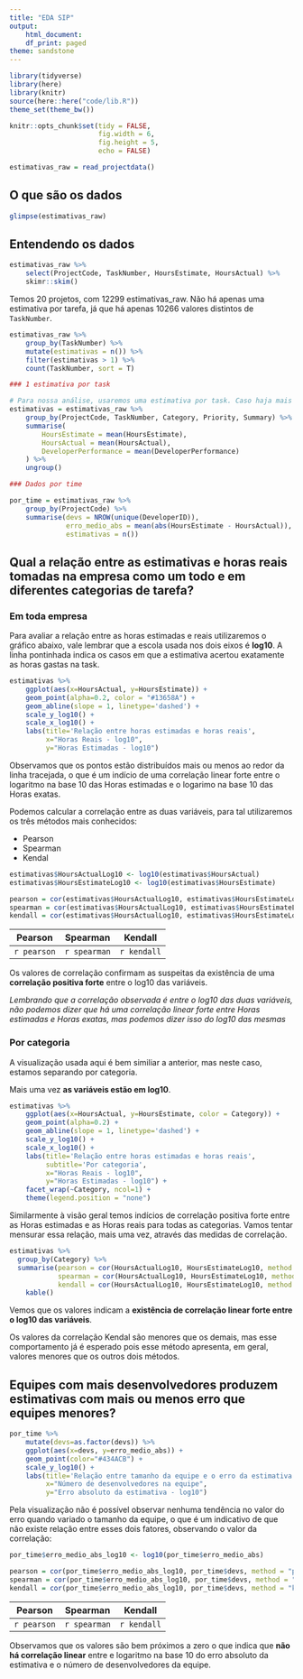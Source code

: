 ```yaml
---
title: "EDA SIP"
output:
    html_document:
    df_print: paged
theme: sandstone
---
```


```r
library(tidyverse)
library(here)
library(knitr)
source(here::here("code/lib.R"))
theme_set(theme_bw())

knitr::opts_chunk$set(tidy = FALSE,
                      fig.width = 6,
                      fig.height = 5,
                      echo = FALSE)

```

```r
estimativas_raw = read_projectdata()
```

## O que são os dados

```r
glimpse(estimativas_raw)
```

## Entendendo os dados

```r
estimativas_raw %>% 
    select(ProjectCode, TaskNumber, HoursEstimate, HoursActual) %>% 
    skimr::skim()
```

Temos 20 projetos, com 12299 estimativas_raw. Não há apenas uma estimativa por tarefa, já que há apenas 10266 valores distintos de `TaskNumber`.

```r
estimativas_raw %>% 
    group_by(TaskNumber) %>% 
    mutate(estimativas = n()) %>% 
    filter(estimativas > 1) %>% 
    count(TaskNumber, sort = T)
```



```r
### 1 estimativa por task

# Para nossa análise, usaremos uma estimativa por task. Caso haja mais de uma usaremos a média das estimativas_raw:
estimativas = estimativas_raw %>%
    group_by(ProjectCode, TaskNumber, Category, Priority, Summary) %>%
    summarise(
        HoursEstimate = mean(HoursEstimate),
        HoursActual = mean(HoursActual),
        DeveloperPerformance = mean(DeveloperPerformance)
    ) %>%
    ungroup()
```


```r
### Dados por time

por_time = estimativas_raw %>% 
    group_by(ProjectCode) %>% 
    summarise(devs = NROW(unique(DeveloperID)), 
              erro_medio_abs = mean(abs(HoursEstimate - HoursActual)), 
              estimativas = n())
```


## Qual a relação entre as estimativas e horas reais tomadas na empresa como um todo e em diferentes categorias de tarefa?

### Em toda empresa

Para avaliar a relação entre as horas estimadas e reais utilizaremos o gráfico abaixo, vale lembrar que a escola usada nos dois eixos é **log10**. A linha pontinhada indica os casos em que a estimativa acertou exatamente as horas gastas na task.

```r
estimativas %>%
    ggplot(aes(x=HoursActual, y=HoursEstimate)) +
    geom_point(alpha=0.2, color = "#13658A") +
    geom_abline(slope = 1, linetype='dashed') +
    scale_y_log10() +
    scale_x_log10() +
    labs(title='Relação entre horas estimadas e horas reais',
         x="Horas Reais - log10",
         y="Horas Estimadas - log10")
```

Observamos que os pontos estão distribuídos mais ou menos ao redor da linha tracejada, o que é um indício de uma correlação linear forte entre o logaritmo na base 10 das Horas estimadas e o logarimo na base 10 das Horas exatas.

Podemos calcular a correlação entre as duas variáveis, para tal utilizaremos os três métodos mais conhecidos:

- Pearson
- Spearman
- Kendal

```r
estimativas$HoursActualLog10 <- log10(estimativas$HoursActual)
estimativas$HoursEstimateLog10 <- log10(estimativas$HoursEstimate)

pearson = cor(estimativas$HoursActualLog10, estimativas$HoursEstimateLog10, method = "pearson")
spearman = cor(estimativas$HoursActualLog10, estimativas$HoursEstimateLog10, method = "spearman")
kendall = cor(estimativas$HoursActualLog10, estimativas$HoursEstimateLog10, method = "kendall")
```


| **Pearson**        | **Spearman**           | **Kendall**  |
|:-------------:|:-------------:|:-------------:|
|`r pearson`|`r spearman`|`r kendall`|

Os valores de correlação confirmam as suspeitas da existência de uma **correlação positiva forte** entre o log10 das variáveis.

*Lembrando que a correlação observada é entre o log10 das duas variáveis, não podemos dizer que há uma correlação linear forte entre Horas estimadas e Horas exatas, mas podemos dizer isso do log10 das mesmas*

### Por categoria

A visualização usada aqui é bem similiar a anterior, mas neste caso, estamos separando por categoria.

Mais uma vez **as variáveis estão em log10**.

```r
estimativas %>%
    ggplot(aes(x=HoursActual, y=HoursEstimate, color = Category)) +
    geom_point(alpha=0.2) +
    geom_abline(slope = 1, linetype='dashed') +
    scale_y_log10() +
    scale_x_log10() +
    labs(title='Relação entre horas estimadas e horas reais',
         subtitle='Por categoria',
         x="Horas Reais - log10",
         y="Horas Estimadas - log10") +
    facet_wrap(~Category, ncol=1) +
    theme(legend.position = "none")
```


Similarmente à visão geral temos indícios de correlação positiva forte entre as Horas estimadas e as Horas reais para todas as categorias. Vamos tentar mensurar essa relação, mais uma vez, através das medidas de correlação.

```r
estimativas %>% 
  group_by(Category) %>% 
  summarise(pearson = cor(HoursActualLog10, HoursEstimateLog10, method = "pearson"), 
            spearman = cor(HoursActualLog10, HoursEstimateLog10, method = "spearman"),
            kendall = cor(HoursActualLog10, HoursEstimateLog10, method = "kendall")) %>%
    kable()
```


Vemos que os valores indicam a **existência de correlação linear forte entre o log10 das variáveis**.

Os valores da correlação Kendal são menores que os demais, mas esse comportamento já é esperado pois esse método apresenta, em geral, valores menores que os outros dois métodos.

## Equipes com mais desenvolvedores produzem estimativas com mais ou menos erro que equipes menores? 

```r
por_time %>%
    mutate(devs=as.factor(devs)) %>%
    ggplot(aes(x=devs, y=erro_medio_abs)) +
    geom_point(color="#434ACB") + 
    scale_y_log10() + 
    labs(title='Relação entre tamanho da equipe e o erro da estimativa',
         x="Número de desenvolvedores na equipe",
         y="Erro absoluto da estimativa - log10")
```

Pela visualização não é possível observar nenhuma tendência no valor do erro quando variado o tamanho da equipe, o que é um indicativo de que não existe relação entre esses dois fatores, observando o valor da correlação:


```r
por_time$erro_medio_abs_log10 <- log10(por_time$erro_medio_abs)

pearson = cor(por_time$erro_medio_abs_log10, por_time$devs, method = "pearson")
spearman = cor(por_time$erro_medio_abs_log10, por_time$devs, method = "spearman")
kendall = cor(por_time$erro_medio_abs_log10, por_time$devs, method = "kendall")

```


| **Pearson**        | **Spearman**           | **Kendall**  |
|:-------------:|:-------------:|:-------------:|
|`r pearson`|`r spearman`|`r kendall`|

Observamos que os valores são bem próximos a zero o que indica que **não há correlação linear** entre e logaritmo na base 10 do erro absoluto da estimativa e o número de desenvolvedores da equipe.


